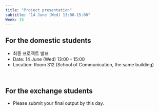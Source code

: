 ```yaml
---
title: "Project presentation"
subtitle: "14 June (Wed) 13:00-15:00"
Week: 15
---
```




## For the domestic students

-   최종 프로젝트 발표
-   Date: 14 June (Wed) 13:00 - 15:00
-   Location: Room 312 (School of Communication, the same building)

<br>

## For the exchange students

-   Please submit your final output by this day.

